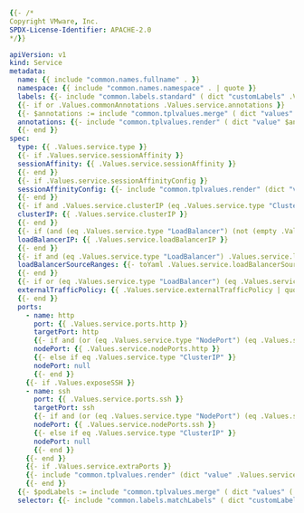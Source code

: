 ```yaml
{{- /*
Copyright VMware, Inc.
SPDX-License-Identifier: APACHE-2.0
*/}}

apiVersion: v1
kind: Service
metadata:
  name: {{ include "common.names.fullname" . }}
  namespace: {{ include "common.names.namespace" . | quote }}
  labels: {{- include "common.labels.standard" ( dict "customLabels" .Values.commonLabels "context" $ ) | nindent 4 }}
  {{- if or .Values.commonAnnotations .Values.service.annotations }}
  {{- $annotations := include "common.tplvalues.merge" ( dict "values" ( list .Values.service.annotations .Values.commonAnnotations ) "context" . ) }}
  annotations: {{- include "common.tplvalues.render" ( dict "value" $annotations "context" $) | nindent 4 }}
  {{- end }}
spec:
  type: {{ .Values.service.type }}
  {{- if .Values.service.sessionAffinity }}
  sessionAffinity: {{ .Values.service.sessionAffinity }}
  {{- end }}
  {{- if .Values.service.sessionAffinityConfig }}
  sessionAffinityConfig: {{- include "common.tplvalues.render" (dict "value" .Values.service.sessionAffinityConfig "context" $) | nindent 4 }}
  {{- end }}
  {{- if and .Values.service.clusterIP (eq .Values.service.type "ClusterIP") }}
  clusterIP: {{ .Values.service.clusterIP }}
  {{- end }}
  {{- if (and (eq .Values.service.type "LoadBalancer") (not (empty .Values.service.loadBalancerIP))) }}
  loadBalancerIP: {{ .Values.service.loadBalancerIP }}
  {{- end }}
  {{- if and (eq .Values.service.type "LoadBalancer") .Values.service.loadBalancerSourceRanges }}
  loadBalancerSourceRanges: {{- toYaml .Values.service.loadBalancerSourceRanges | nindent 4 }}
  {{- end }}
  {{- if or (eq .Values.service.type "LoadBalancer") (eq .Values.service.type "NodePort") }}
  externalTrafficPolicy: {{ .Values.service.externalTrafficPolicy | quote }}
  {{- end }}
  ports:
    - name: http
      port: {{ .Values.service.ports.http }}
      targetPort: http
      {{- if and (or (eq .Values.service.type "NodePort") (eq .Values.service.type "LoadBalancer")) (not (empty .Values.service.nodePorts.http)) }}
      nodePort: {{ .Values.service.nodePorts.http }}
      {{- else if eq .Values.service.type "ClusterIP" }}
      nodePort: null
      {{- end }}
    {{- if .Values.exposeSSH }}
    - name: ssh
      port: {{ .Values.service.ports.ssh }}
      targetPort: ssh
      {{- if and (or (eq .Values.service.type "NodePort") (eq .Values.service.type "LoadBalancer")) (not (empty .Values.service.nodePorts.ssh)) }}
      nodePort: {{ .Values.service.nodePorts.ssh }}
      {{- else if eq .Values.service.type "ClusterIP" }}
      nodePort: null
      {{- end }}
    {{- end }}
    {{- if .Values.service.extraPorts }}
    {{- include "common.tplvalues.render" (dict "value" .Values.service.extraPorts "context" $) | nindent 4 }}
    {{- end }}
  {{- $podLabels := include "common.tplvalues.merge" ( dict "values" ( list .Values.podLabels .Values.commonLabels ) "context" . ) }}
  selector: {{- include "common.labels.matchLabels" ( dict "customLabels" $podLabels "context" $ ) | nindent 4 }}
```